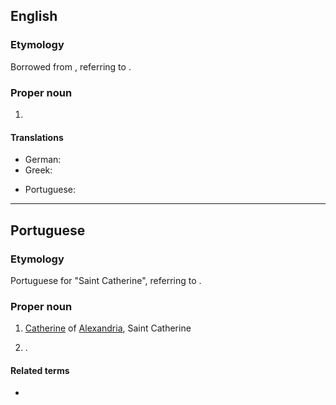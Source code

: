 ==English==
{{wikipedia}}
===Etymology===
Borrowed from {{bor|en|pt|Santa Catarina}}, referring to {{w|Catherine of Alexandria}}.

===Proper noun===
{{en-proper noun|head=Santa Catarina}}

# {{place|en|state|r/South Region|c/Brazil|capital=Florianópolis}}

====Translations====
{{trans-top|state in southern Brazil}}
* German: {{t|de|Santa Catarina|n}}
* Greek: {{t|el|Σάντα Καταρίνα|f}}
{{trans-mid}}
* Portuguese: {{t+|pt|Santa Catarina|f}}
{{trans-bottom}}

----

==Portuguese==
===Etymology===
Portuguese for "Saint Catherine", referring to {{w|Catherine of Alexandria}}.

===Proper noun===
{{pt-proper noun|f|head=[[santa|Santa]] [[Catarina]]}}
# {{senseid|pt|Catherine of Alexandria}} [[Catherine]] of [[Alexandria]], Saint Catherine
# {{place|pt|state|macroregion/pt:South Region|c/pt:Brazil|capital=pt:Florianópolis}}.
#: {{syn|pt|SC}} {{gloss|abbreviation}}

====Related terms====
* {{l|pt|catarinense}} {{gloss|[[demonym]] of the Brazilian state}}